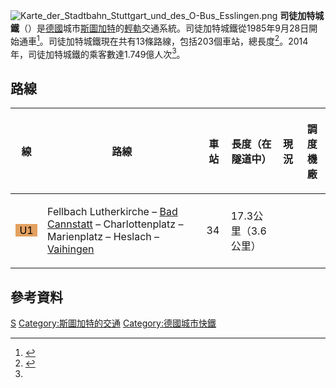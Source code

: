 {{noteTA
|G1=德国地名
|G2=Railway
}}
{{Infobox public transit
| box_width = 300px
| name = 司徒加特城鐵<br /><font size=-1>{{lang|en|Stuttgart Stadtbahn}}</font><br /><font size=-1>{{lang|DS|Stadtbahn Stuttgart}}</font>
| image = File:Stadtbahn-Logo Stuttgart.png
| alt =司徒加特城鐵識別標誌
| imagesize = 180px
| caption = 司徒加特城鐵識別標誌
| image2 = 
| alt2 = 
| imagesize2 = 180px
| caption2 = 
| image3 = 
| alt3 = 
| imagesize3 =
| owner = [[斯圖加特大街鐵路公司|斯圖加特大街鐵路公司]]
| locale = {{DEU}}<br>[[司徒加特|司徒加特]]
| transit_type = [[大眾捷運系統|大眾捷運系統]]
}}

[[File:Karte_der_Stadtbahn_Stuttgart_und_des_O-Bus_Esslingen.png|thumb]]
'''司徒加特城鐵'''（{{lang-de|Stuttgart Stadtbahn}}）是[[德國|德國]]城市[[斯圖加特|斯圖加特]]的[[輕軌|輕軌]]交通系統。司徒加特城鐵從1985年9月28日開始通車<ref name="history">{{cite web |url=http://www.ssb-ag.de/Von-1946-bis-1990-Seite-4-352-0.html |title=Geschichte - Von 1946 bis 1990 - 1981 bis 1990 |publisher=Stuttgarter Straßenbahnen AG (SSB) |language=de,en |trans_title=History - From 1946 to 1990 - 1981 to 1990 |date= |accessdate=2013-10-06 |archive-date=2014-04-16 |archive-url=https://web.archive.org/web/20140416205918/http://www.ssb-ag.de/Von-1946-bis-1990-Seite-4-352-0.html |dead-url=yes }}</ref>。司徒加特城鐵現在共有13條路線，包括203個車站，總長度{{convert|130|km|mi}}<ref name="Facts">{{cite web |url=http://www.ssb-ag.de/Zahlenspiegel-93-0.html |title=Informationen und Fakten - Geschäftsberichte - Daten, Zahlen, Leistungen |publisher=Stuttgarter Straßenbahnen AG (SSB) |language=de,en |trans_title=Information and Facts - Business Report - Data, Numbers, Performance |date= |accessdate=2013-10-05 |archive-date=2014-04-16 |archive-url=https://web.archive.org/web/20140416205920/http://www.ssb-ag.de/Zahlenspiegel-93-0.html |dead-url=yes }}</ref>。2014年，司徒加特城鐵的乘客數達1.749億人次<ref name="Facts" />。
== 路線 ==
{| class="wikitable" 
|-
! 線!!路線!! 車站 !! 長度（在隧道中） !!現況 !! 調度機廠
|-
| <span style="padding:0px .4em; background-color:#E3A160; color:black;">U1</span> 
| Fellbach Lutherkirche – [[Bad_Cannstatt|Bad Cannstatt]] – Charlottenplatz – Marienplatz – Heslach – [[Stuttgart-Vaihingen_station#Operations|Vaihingen]]
| 34
| 17.3公里（3.6公里）
| {{green|營運中}}
| 
|}

==參考資料==
{{reflist}}
{{Commonscat|Trams in Stuttgart}}

{{Portal bar|德國|城市軌道交通}}

[[Category:1985年德國建立|S]]
[[Category:斯圖加特的交通|Category:斯圖加特的交通]]
[[Category:德國城市快鐵|Category:德國城市快鐵]]